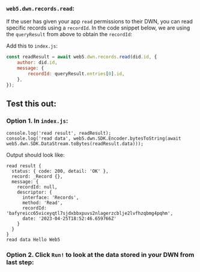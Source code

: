 ### `web5.dwn.records.read`:

If the user has given your app `read` permissions to their DWN, you can read specific records using a `recordId`. In the code snippet below, we are using the `queryResult` from above to obtain the `recordId`:

Add this to `index.js`:
```js
const readResult = await web5.dwn.records.read(did.id, {
    author: did.id,
    message: {
        recordId: queryResult.entries[0].id,
    },
});
```

## Test this out:
### Option 1. In `index.js`:
```code
console.log('read result', readResult);
console.log('read data', web5.dwn.SDK.Encoder.bytesToString(await web5.dwn.SDK.DataStream.toBytes(readResult.data)));
```

Output should look like:
```code
read result {
  status: { code: 200, detail: 'OK' },
  record: _Record {},
  message: {
    recordId: null,
    descriptor: {
      interface: 'Records',
      method: 'Read',
      recordId: 'bafyreicc65viceyqtl7sjdxbbxpuvs2nlagerzcblje2lvfhzqbmg4pqhm',
      date: '2023-04-25T18:52:46.659766Z'
    }
  }
}
read data Hello Web5
```
### Option 2. Click `Run!` to look at the data stored in your DWN from last step: